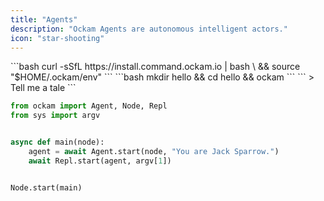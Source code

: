 ```yaml
---
title: "Agents"
description: "Ockam Agents are autonomous intelligent actors."
icon: "star-shooting"
---
```



<Steps>
  <Step title="Install">
    ```bash
    curl -sSfL https://install.command.ockam.io | bash \
        && source "$HOME/.ockam/env"
    ```
  </Step>
  <Step title="Deploy your first agent">
    ```bash
    mkdir hello && cd hello && ockam
    ```
  </Step>
  <Step title="Chat with your agent">
    ```
    > Tell me a tale
    ```
  </Step>
</Steps>


<CodeGroup>

```python images/main/main.py
from ockam import Agent, Node, Repl
from sys import argv


async def main(node):
    agent = await Agent.start(node, "You are Jack Sparrow.")
    await Repl.start(agent, argv[1])


Node.start(main)
```

</CodeGroup>
